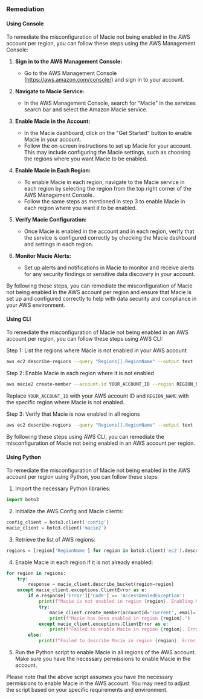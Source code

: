 ### Remediation

#### Using Console

To remediate the misconfiguration of Macie not being enabled in the AWS account per region, you can follow these steps using the AWS Management Console:

1. **Sign in to the AWS Management Console:**
   - Go to the AWS Management Console (https://aws.amazon.com/console/) and sign in to your account.

2. **Navigate to Macie Service:**
   - In the AWS Management Console, search for "Macie" in the services search bar and select the Amazon Macie service.

3. **Enable Macie in the Account:**
   - In the Macie dashboard, click on the "Get Started" button to enable Macie in your account.
   - Follow the on-screen instructions to set up Macie for your account. This may include configuring the Macie settings, such as choosing the regions where you want Macie to be enabled.

4. **Enable Macie in Each Region:**
   - To enable Macie in each region, navigate to the Macie service in each region by selecting the region from the top right corner of the AWS Management Console.
   - Follow the same steps as mentioned in step 3 to enable Macie in each region where you want it to be enabled.

5. **Verify Macie Configuration:**
   - Once Macie is enabled in the account and in each region, verify that the service is configured correctly by checking the Macie dashboard and settings in each region.

6. **Monitor Macie Alerts:**
   - Set up alerts and notifications in Macie to monitor and receive alerts for any security findings or sensitive data discovery in your account.

By following these steps, you can remediate the misconfiguration of Macie not being enabled in the AWS account per region and ensure that Macie is set up and configured correctly to help with data security and compliance in your AWS environment.

#### Using CLI

To remediate the misconfiguration of Macie not being enabled in an AWS account per region, you can follow these steps using AWS CLI:

Step 1: List the regions where Macie is not enabled in your AWS account
```bash
aws ec2 describe-regions --query "Regions[].RegionName" --output text | while read region; do aws macie2 describe-bucket-level-operations --region $region || echo "Macie not enabled in region $region"; done
```

Step 2: Enable Macie in each region where it is not enabled
```bash
aws macie2 create-member --account-id YOUR_ACCOUNT_ID --region REGION_NAME
```
Replace `YOUR_ACCOUNT_ID` with your AWS account ID and `REGION_NAME` with the specific region where Macie is not enabled.

Step 3: Verify that Macie is now enabled in all regions
```bash
aws ec2 describe-regions --query "Regions[].RegionName" --output text | while read region; do aws macie2 describe-bucket-level-operations --region $region || echo "Macie not enabled in region $region"; done
```

By following these steps using AWS CLI, you can remediate the misconfiguration of Macie not being enabled in an AWS account per region.

#### Using Python

To remediate the misconfiguration of Macie not being enabled in the AWS account per region using Python, you can follow these steps:

1. Import the necessary Python libraries:
```python
import boto3
```

2. Initialize the AWS Config and Macie clients:
```python
config_client = boto3.client('config')
macie_client = boto3.client('macie2')
```

3. Retrieve the list of AWS regions:
```python
regions = [region['RegionName'] for region in boto3.client('ec2').describe_regions()['Regions']]
```

4. Enable Macie in each region if it is not already enabled:
```python
for region in regions:
    try:
        response = macie_client.describe_bucket(region=region)
    except macie_client.exceptions.ClientError as e:
        if e.response['Error']['Code'] == 'AccessDeniedException':
            print(f"Macie is not enabled in region {region}. Enabling Macie in this region...")
            try:
                macie_client.create_member(accountId='current', email='youremail@example.com')
                print(f"Macie has been enabled in region {region}.")
            except macie_client.exceptions.ClientError as e:
                print(f"Failed to enable Macie in region {region}. Error: {str(e)}")
        else:
            print(f"Failed to describe Macie in region {region}. Error: {str(e)}")
```

5. Run the Python script to enable Macie in all regions of the AWS account. Make sure you have the necessary permissions to enable Macie in the account.

Please note that the above script assumes you have the necessary permissions to enable Macie in the AWS account. You may need to adjust the script based on your specific requirements and environment.

